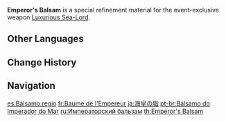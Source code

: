 {{Item Infobox
|id           = 200106
|image        = Item Emperor's Balsam.png
|type         = Refinement Materials
|invCategory  = Character Development Items
|quality      = 4
|effect       = Specialized refinement material for the [[Luxurious Sea-Lord]].
|description  = The intense fragrance of this paste seems to have sealed the spirit of sea life within. Smear it on the Luxurious Sea-Lord to tender this unique [[claymore]] and make it harder still.
|source1      = [[Moonlight Merriment]] Event
|weapon       = Luxurious Sea-Lord
}}
'''Emperor's Balsam''' is a special refinement material for the event-exclusive weapon [[Luxurious Sea-Lord]].

==Other Languages==
{{Other Languages
|en      = Emperor's Balsam
|zhs     = 海皇香脂
|zhs_rm  = Hǎi Huáng Xiāngzhī
|zht     = 海皇香脂
|zht_rm  = Hǎi Huáng Xiāngzhī
|zh_tl   = Sea Emperor Balsam
|ja      = 海皇の脂
|ja_rm   = Kaiou no Abura{{Assumed}}
|ja_tl   = Sea King's Oil
|ko      = 해황의 향지
|ko_rm   = Haehwang-ui Hyangji
|ko_tl   = Sea Emperor's Perfumed Balsam
|es      = Bálsamo regio
|es_tl   = Regal Balm
|fr      = Baume de l'Empereur
|fr_tl   = Emperor's Balsam
|ru      = Императорский бальзам
|ru_tl   = Imperial Balsam
|th      = Emperor's Balsam
|vi      = {{tt|Dầu|油}} Vua Biển
|vi_tl   = Sea King's Oil
|de      = Königsbalsam
|de_tl   = King Balsam
|id      = Emperor's Balsam
|pt      = Bálsamo do Imperador do Mar
|pt_tl   = Balsam of the Emperor of the Sea
|tr      = Kraliyet Balsamı
|tr_tl   = Royal Balsam
|it      = Balsamo dell'Imperatore
|it_tl   = 
}}

==Change History==
{{Change History|2.1}}

==Navigation==
{{Development Item Navbox|type=Weapon Materials}}

[[es:Bálsamo regio]]
[[fr:Baume de l'Empereur]]
[[ja:海皇の脂]]
[[pt-br:Bálsamo do Imperador do Mar]]
[[ru:Императорский бальзам]]
[[th:Emperor's Balsam]]